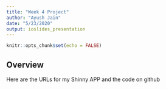 ```yaml
---
title: "Week 4 Project"
author: "Ayush Jain"
date: "5/23/2020"
output: ioslides_presentation
---
```


```r
knitr::opts_chunk$set(echo = FALSE)
```

## Overview  
Here are the URLs for my Shinny APP and the code on github